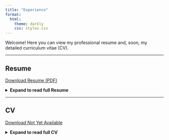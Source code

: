 ```yaml
---
title: "Experience"
format: 
  html:
    theme: darkly
    css: styles.css
---
```




Welcome! Here you can view my professional resume and, soon, my detailed curriculum vitae (CV).  

---


## Resume


[Download Resume (PDF)](media/resume_rm.pdf){.btn target="_blank"}


<details>
<summary><strong>Expand to read full Resume</strong></summary>


**Rebecca Martinez**  
Goleta, CA 93117  

<span class="email" style="color:#8bd9b1;">rebecca_martinez@ucsb.edu | martinez.rl@hotmail.com</span> 

---

### Objective

Environmental studies undergraduate with a strong background in mentorship and peer support, dedicated to empowering academic growth through experiential learning and collaborative research. Committed to fostering curiosity, teamwork, and shared achievements to build resilient communities and drive lasting positive change.

---

### Education

**University of California, Santa Barbara (UCSB)** — Goleta, CA  
*B.S. in Environmental Studies* | Expected 2026

**Allan Hancock College** — Santa Maria, CA  
- A.S. in Biology | Expected May 2024  
- A.A. in Biology | May 2023  
- A.A. in Mathematics and Science | May 2021  
- Information Technology Fundamentals (IT Certificate) | May 2024  

---

### Experience

**UCSB Office of Education Partnerships (OEP)** — Goleta, CA  
*Student Assistant* | Sept 2024 – Present  
- Contribute to data collection, field site maintenance, and equipment repair for Island Spotted Skunk & Fog Harp projects on Santa Cruz Island.  
- Assist with updating field protocols and project documentation to support ongoing research.  
- Collaborate with a team to enhance project logistics and operational efficiency.

**Smithsonian Office of the Chief Information Officer (OCIO)** — Remote  
*Data Science Lab Intern* | May 2024 – August 2024  
- Led weekly RStudio sessions, adapting teaching methods to improve learning outcomes.  
- Mentored peers in applying research methodologies to real-world datasets.  
- Developed and refined resources to enhance data science comprehension.

**Allan Hancock College** — Santa Maria, CA  
*Teaching Assistant* | Jan 2024 – May 2024  
- Managed lab operations, including setup, compliance, and student support.  
- Provided and created supplemental study materials to enhance student learning.

*Lead Tutor* | Aug 2020 – May 2024  
- Coordinated tutor schedules and assisted in campus-wide training initiatives.  
- Developed and delivered workshops to improve study skills and academic performance.  
- Collaborated with campus centers to enhance tutoring services and resources.

*Peer Tutor* | Aug 2019 – May 2024  
- Provided academic support in STEM subjects through one-on-one and group sessions.  
- Assisted students in developing effective study and time management strategies.  
- Served as an embedded tutor in multiple science courses.

**Chumash Casino Resort** — Santa Ynez, CA  
*Slot Attendant* | Jan 2012 - May 2025  
- Troubleshoot and resolve slot machine issues, address disputes promptly and tactfully to ensure a seamless guest experience.  
- Ensure machines and equipment are functioning properly, maintaining the integrity of the gaming environment and upholding tribal gaming compliance.

*Floor Operations Supervisor* | June 2007 - Jan 2012  
- Supervised daily operations for the slot and beverage departments, overseeing up to 75 team members per shift.  
- Developed staff schedules and ensured operational efficiency during peak times.  
- Addressed guest concerns to maintain a positive and safe environment.

---

### Skills

- Data analysis & visualization (RStudio)  
- Field research & data collection  
- Leadership & mentoring  
- Communication & presentation  
- Microsoft Office Suite  
- Problem-solving & adaptability  
- Time management  
- Team collaboration  

---

### References

*Please ask*


</details>


---

## CV

[Download Not Yet Available](){.btn}

<details>
<summary><strong>Expand to read full CV</strong></summary>


*Coming soon*

</details>

</div>
